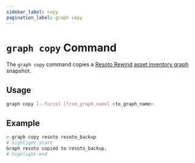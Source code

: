 ```yaml
---
sidebar_label: copy
pagination_label: graph copy
---
```


# `graph copy` Command

The `graph copy` command copies a [Resoto Rewind](/rewind) [asset inventory graph](../../../../concepts/asset-inventory-graph/index.mdx) snapshot.

## Usage

```bash
graph copy [--force] [from_graph_name] <to_graph_name>
```

## Example

```bash
> graph copy resoto resoto_backup
# highlight-start
Graph resoto copied to resoto_backup.
# highlight-end
```
